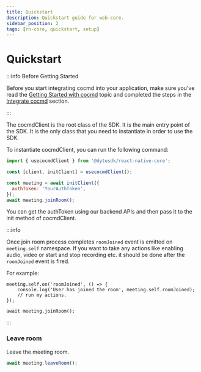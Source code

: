 ```yaml
---
title: Quickstart
description: Quickstart guide for web-core.
sidebar_position: 2
tags: [rn-core, quickstart, setup]
---
```


# Quickstart

:::info Before Getting Started

Before you start integrating cocmd into your application, make sure you've read
the [Getting Started with cocmd](/getting-started) topic and completed the steps
in the [Integrate cocmd](/getting-started#integrate-dyte) section.

:::

The cocmdClient is the root class of the SDK. It is the main entry point of the
SDK. It is the only class that you need to instantiate in order to use the SDK.

To instantiate cocmdClient, you can run the following command:

```js
import { usecocmdClient } from '@dytesdk/react-native-core';

const [client, initClient] = usecocmdClient();

const meeting = await initClient({
  authToken: 'YourAuthToken',
});
await meeting.joinRoom();
```

You can get the authToken using our backend APIs and then pass it
to the init method of cocmdClient.

:::info

Once join room process completes `roomJoined` event is emitted on `meeting.self`
namespace. If you want to take any actions like enabling audio, video or start
and stop recording etc. it should be done after the `roomJoined` event is fired.

For example:

    meeting.self.on('roomJoined', () => {
        console.log('User has joined the room', meeting.self.roomJoined);
        // run my actions.
    });

    await meeting.joinRoom();

:::

### Leave room

Leave the meeting room.

```js
await meeting.leaveRoom();
```
